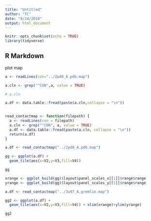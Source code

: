 ```yaml
---
title: "Untitled"
author: "TC"
date: "9/24/2018"
output: html_document
---
```


```r
knitr::opts_chunk$set(echo = TRUE)
library(tidyverse)
```

## R Markdown

plot map

```r
a <- readLines(con="../2pd0_A.pdb.map")

a.cln <- grep("^CON",a, value = TRUE)

# a.cln

a.df <- data.table::fread(paste(a.cln,collapse = "\n"))
  
```


```r

read_contactmap <- function(filepath) {
  a <- readLines(con = filepath)
  a.cln <- grep("^CON", a, value = TRUE)
  a.df <- data.table::fread(paste(a.cln, collapse = "\n"))
  return(a.df)
}
```



```r

a.df <- read_contactmap("../2pd0_A.pdb.map")

gg <- ggplot(a.df) +
  geom_tile(aes(x=V2,y=V3,fill=V4))

gg
```


```r
xrange <- ggplot_build(gg)$layout$panel_scales_x[[1]]$range$range
yrange <- ggplot_build(gg)$layout$panel_scales_y[[1]]$range$range
```



```r

a.df <- read_contactmap("../3u97_A.gremlin.map")

gg2 <- ggplot(a.df) +
  geom_tile(aes(x=V2,y=V3,fill=V4)) + xlim(xrange)+ylim(yrange)

gg2
```


